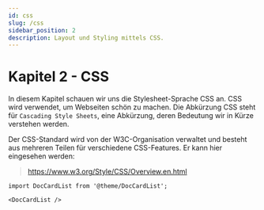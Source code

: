 ```yaml
---
id: css
slug: /css
sidebar_position: 2
description: Layout und Styling mittels CSS.
---
```


# Kapitel 2 - CSS

In diesem Kapitel schauen wir uns die Stylesheet-Sprache CSS an. CSS wird
verwendet, um Webseiten schön zu machen. Die Abkürzung CSS steht für
`Cascading Style Sheets`, eine Abkürzung, deren Bedeutung wir in Kürze verstehen
werden.

Der CSS-Standard wird von der W3C-Organisation verwaltet und besteht aus mehreren
Teilen für verschiedene CSS-Features. Er kann hier eingesehen werden:

> https://www.w3.org/Style/CSS/Overview.en.html

```mdx-code-block
import DocCardList from '@theme/DocCardList';

<DocCardList />
```


